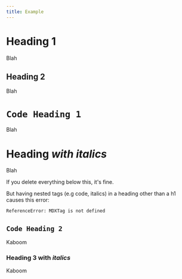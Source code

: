 ```yaml
---
title: Example
---
```


# Heading 1

Blah

## Heading 2

Blah

# `Code Heading 1`

Blah

# Heading *with italics*

Blah

If you delete everything below this, it's fine.

But having nested tags (e.g code, italics) in a heading other than a h1 causes this error:

```
ReferenceError: MDXTag is not defined
```

## `Code Heading 2`

Kaboom

### Heading 3 with *italics*

Kaboom


